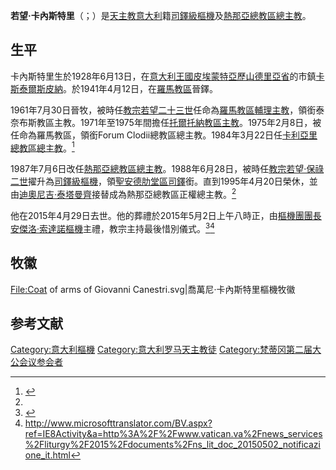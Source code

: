 {{NoteTA
|1=zh-hant:狄約尼削; zh-hans:狄约尼削; zh-hk:德宜;
}}
{{Infobox Christian leader
| type             = Cardinal
| honorific-prefix = 
| name             = 若望·卡內斯特里<br />Giovanni Canestri
| honorific-suffix =
| image            = Cardinale Giovanni Canestri (cropped).jpeg
| title            = [[天主教熱那亞總教區|天主教熱那亞總教區總主教]]
| archdiocese      = 熱那亞
| appointed        = 1987年7月6日
| term_end         = 1995年4月20日
| predecessor      = {{link-en|若瑟·西里|Giuseppe Siri}}
| successor        = {{link-en|德宜·泰塔曼齊|Dionigi Tettamanzi}}
| ordination       = 1941年4月12日
| ordained_by      = [[Luigi_Traglia|Luigi Traglia]]
| consecration     = 1961年7月30日
| consecrated_by   = [[Luigi_Traglia|Luigi Traglia]]
| rank             = [[樞機|司鐸級樞機]]
| cardinal         = 1988年6月28日
| created_cardinal_by = [[教宗若望·保祿二世|教宗若望·保祿二世]]
| other_post       = [[聖安德肋聖殿|聖安德肋堂區領銜司鐸]]
| birth_name       = Giovanni Canestri
| birth_date       = {{birth date|1918|9|30|df=y}}
| birth_place      = [[意大利王國_(1861年–1946年)|意大利王國]][[皮埃蒙特|皮埃蒙特]][[亞歷山德里亞省|亞歷山德里亞省]][[卡斯泰爾斯皮納|卡斯泰爾斯皮納]]
| death_date       = {{Death date and age|df=y|2015|4|29|1918|9|30}}
| death_place      = [[意大利|意大利]][[羅馬|羅馬]]
| buried           =
| nationality      = 意大利
| religion         = [[天主教|天主教]]
| residence        =
| previous_post    = {{unbulleted list|[[天主教羅馬教區|羅馬教區輔理主教]]（1961年－1971年）|領銜泰奈布斯教區主教 （1961年－1971年）|[[天主教托爾托納教區|托爾托納教區主教]]（1971年－1975年）|羅馬教區{{link-en|副代理主教|Vicegerent}}（1975年－1984年）|領銜Forum Clodii總教區總主教（1975年－1984年）|[[天主教卡利亞里總教區|卡利亞里總教區總主教]]（1984年－1987年）}}
| signature       =
| coat_of_arms    = Coat of arms of Giovanni Canestri.svg
| motto           = Opus Tuum Nos O Maria
}}
'''若望·卡內斯特里'''（{{lang-it|Giovanni Canestri}}；{{bd|1918年|9月30日|2015年|4月29日|catIdx=Giovanni Canestri}}）是[[天主教|天主教]][[意大利|意大利]]籍[[樞機|司鐸級樞機]]及[[天主教熱那亞總教區|熱那亞總教區總主教]]。

==生平==
卡內斯特里生於1928年6月13日，在[[意大利王國_(1861年–1946年)|意大利王國]][[皮埃蒙特|皮埃蒙特]][[亞歷山德里亞省|亞歷山德里亞省]]的市鎮[[卡斯泰爾斯皮納|卡斯泰爾斯皮納]]。於1941年4月12日，在[[天主教羅馬教區|羅馬教區]]晉鐸。

1961年7月30日晉牧，被時任[[教宗|教宗]][[若望二十三世|若望二十三世]]任命為[[天主教羅馬教區|羅馬教區輔理主教]]，領銜泰奈布斯教區主教。1971年至1975年間擔任[[天主教托爾托納教區|托爾托納教區主教]]。1975年2月8日，被任命為羅馬教區{{link-en|副代理主教|Vicegerent}}，領銜Forum Clodii總教區總主教。1984年3月22日任[[天主教卡利亞里總教區|卡利亞里總教區總主教]]。<ref name="Miranda19880628">{{cite web|url=https://webdept.fiu.edu/~mirandas/bios1988.htm|title=Consistory of June 28, 1988 (IV)|last1=Miranda|first1=Salvador|publisher=Florida International University|language=en|accessdate=2019-06-30|archiveurl=https://web.archive.org/web/20190630050315/https://webdept.fiu.edu/~mirandas/bios1988.htm|archivedate=2019-06-30}}</ref>

1987年7月6日改任[[天主教熱那亞總教區|熱那亞總教區總主教]]。1988年6月28日，被時任[[教宗|教宗]][[若望·保祿二世|若望·保祿二世]]擢升為[[樞機|司鐸級樞機]]，領[[聖安德肋聖殿|聖安德肋堂區司鐸]]銜。直到1995年4月20日榮休，並由[[迪奧尼吉·泰塔曼齊|迪奧尼吉·泰塔曼齊]]接替成為熱那亞總教區正權總主教。<ref name="Miranda19880628" />

他在2015年4月29日去世。他的葬禮於2015年5月2日上午八時正，由[[樞機團團長|樞機團團長]][[安傑洛·索達諾|安傑洛·索達諾]][[樞機|樞機]]主禮，教宗主持最後惜別儀式。<ref>{{Cite web |url=http://www.vatican.va/news_services/liturgy/2015/documents/ns_lit_doc_20150502_notificazione_it.html |title=存档副本 |accessdate=2015-07-15 |archive-date=2015-05-02 |archive-url=https://web.archive.org/web/20150502223558/http://www.vatican.va/news_services/liturgy/2015/documents/ns_lit_doc_20150502_notificazione_it.html |dead-url=no }}</ref><ref>http://www.microsofttranslator.com/BV.aspx?ref=IE8Activity&a=http%3A%2F%2Fwww.vatican.va%2Fnews_services%2Fliturgy%2F2015%2Fdocuments%2Fns_lit_doc_20150502_notificazione_it.html</ref>

== 牧徽 ==
<gallery>
File:Coat of arms of Giovanni Canestri.svg|喬萬尼·卡內斯特里樞機牧徽
</gallery>

== 参考文献 ==
{{reflist}}

[[Category:意大利樞機|Category:意大利樞機]]
[[Category:意大利罗马天主教徒|Category:意大利罗马天主教徒]]
[[Category:梵蒂冈第二届大公会议参会者|Category:梵蒂冈第二届大公会议参会者]]